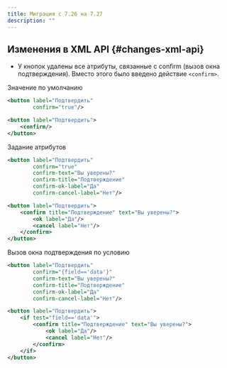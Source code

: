 ```yaml
---
title: Миграция с 7.26 на 7.27
description: ""
---
```


## Изменения в XML API {#changes-xml-api}

- У кнопок удалены все атрибуты, связанные с confirm (вызов окна подтверждения). Вместо этого было введено
действие `<confirm>`.

Значение по умолчанию
```xml title="Пример, как работало в версии 7.26 и ниже"
<button label="Подтвердить"
        confirm="true"/>
```

```xml title="Пример, как работает в версии 7.27"
<button label="Подтвердить">
    <confirm/>
</button>
```

Задание атрибутов
```xml title="Пример, как работало в версии 7.26 и ниже"
<button label="Подтвердить"
        confirm="true"
        confirm-text="Вы уверены?"
        confirm-title="Подтверждение"
        confirm-ok-label="Да"
        confirm-cancel-label="Нет"/>
```

```xml title="Пример, как работает в версии 7.27"
<button label="Подтвердить">
    <confirm title="Подтверждение" text="Вы уверены?">
        <ok label="Да"/>
        <cancel label="Нет"/>
    </confirm>
</button>
```

Вызов окна подтверждения по условию
```xml title="Пример, как работало в версии 7.26 и ниже"
<button label="Подтвердить"
        confirm="{field=='data'}"
        confirm-text="Вы уверены?"
        confirm-title="Подтверждение"
        confirm-ok-label="Да"
        confirm-cancel-label="Нет"/>
```

```xml title="Пример, как работает в версии 7.27"
<button label="Подтвердить">
    <if test="field=='data'">
        <confirm title="Подтверждение" text="Вы уверены?">
            <ok label="Да"/>
            <cancel label="Нет"/>
        </confirm>
    </if>
</button>
```

